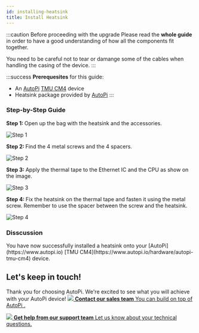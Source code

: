 ```yaml
---
id: installing-heatsink
title: Install Heatsink
---
```



:::caution Before proceeding with the upgrade
Please read the **whole guide** in order to have a good understanding of how all the components fit together.

You need to be careful not to tear or damange some of the cables when handling the casing of the device.
:::

:::success
**Prerequesites** for this guide:
- An [AutoPi](https://www.autopi.io) [TMU CM4](https://www.autopi.io/hardware/autopi-tmu-cm4) device
- Heatsink package provided by [AutoPi](https://www.autopi.io)
:::

### Step-by-Step Guide

<SideBySide>
	<p>
		<strong>Step 1: </strong>
		Open up the bag with the heatsink and the accessories.
	</p>
	<img alt="Step 1" src={useBaseUrl('/img/hardware/autopi_tmu_cm4/installing_heatsink/heatsink1.jpg')}/>
</SideBySide>
<br/>

<SideBySide>
	<p>
		<strong>Step 2: </strong>
		Find the 4 metal screws and the 4 spacers. 
	</p>
	<img alt="Step 2" src={useBaseUrl('/img/hardware/autopi_tmu_cm4/installing_heatsink/heatsink2.jpg')}/>
</SideBySide>
<br/>

<SideBySide>
	<p>
		<strong>Step 3: </strong>
		Apply the thermal tape to the Ethernet IC and the CPU as show on the image. 
	</p>
	<img alt="Step 3" src={useBaseUrl('/img/hardware/autopi_tmu_cm4/installing_heatsink/heatsink3.jpg')}/>
</SideBySide>
<br/>

<SideBySide>
	<p>
		<strong>Step 4: </strong>
		Fix the heatsink on the thermal tape and fasten it using the metal screw. Remember to use the spacer between the screw and the heatsink. 
	</p>
	<img alt="Step 4" src={useBaseUrl('/img/hardware/autopi_tmu_cm4/installing_heatsink/heatsink4.jpg')}/>
</SideBySide>
<br/>

### Disscussion
<p>
	You have now successfully installed a heatsink onto your [AutoPi](https://www.autopi.io) [TMU CM4](https://www.autopi.io/hardware/autopi-tmu-cm4) device.
</p>


## Let's keep in touch!
Thank you for choosing AutoPi. We're excited to see what you will achieve with your AutoPi device! 
<CardGrid home>
[![](/img/shared/favicon.ico) **Contact our sales team** You can build on top of AutoPi .](https://www.autopi.io/contact/)

[![](/img/shared/support_icon.png) **Get help from our support team** Let us know about your technical questions.](https://www.autopi.io/support/)

</CardGrid>

